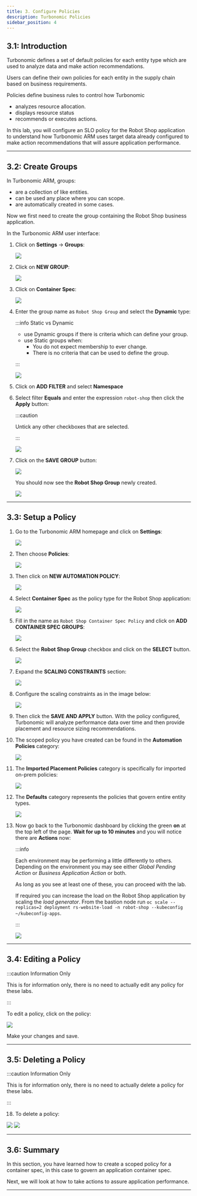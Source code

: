 ```yaml
---
title: 3. Configure Policies
description: Turbonomic Policies
sidebar_position: 4
---
```


## 3.1: Introduction

Turbonomic defines a set of default policies for each entity type which are used
to analyze data and make action recommendations.

Users can define their own policies for each entity in the supply chain based on
business requirements.

Policies define business rules to control how Turbonomic

- analyzes resource allocation.
- displays resource status
- recommends or executes actions.

In this lab, you will configure an SLO policy for the Robot Shop application to
understand how Turbonomic ARM uses target data already configured to make action
recommendations that will assure application performance.

---

## 3.2: Create Groups

In Turbonomic ARM, groups:

- are a collection of like entities.
- can be used any place where you can scope.
- are automatically created in some cases.

Now we first need to create the group containing the Robot Shop business
application.

In the Turbonomic ARM user interface:

1. Click on **Settings** -> **Groups**:

   ![](images/groups-1.png)

1. Click on **NEW GROUP**:

   ![](images/groups-2.png)

1. Click on **Container Spec**:

   ![](images/groups-3.png)

1. Enter the group name as `Robot Shop Group` and select the **Dynamic** type:

   :::info Static vs Dynamic

   - use Dynamic groups if there is criteria which can define your group.
   - use Static groups when:
     - You do not expect membership to ever change.
     - There is no criteria that can be used to define the group.

   :::

   ![](images/groups-4.png)

1. Click on **ADD FILTER** and select **Namespace**

1. Select filter **Equals** and enter the expression `robot-shop` then click the
   **Apply** button:

   :::caution

   Untick any other checkboxes that are selected.

   :::

   ![](images/groups-5.png)

1. Click on the **SAVE GROUP** button:

   ![](images/groups-6.png)

   You should now see the **Robot Shop Group** newly created.

   ![](images/groups-7.png)

---

## 3.3: Setup a Policy

1. Go to the Turbonomic ARM homepage and click on **Settings**:

   ![](images/turboSettings.png)

1. Then choose **Policies**:

   ![](images/turboPolicies.png)

1. Then click on **NEW AUTOMATION POLICY**:

   ![](images/policy-1.png)

1. Select **Container Spec** as the policy type for the Robot Shop application:

   ![](images/policy-2.png)

1. Fill in the name as `Robot Shop Container Spec Policy` and click on **ADD
   CONTAINER SPEC GROUPS**:

   ![](images/policy-3.png)

1. Select the **Robot Shop Group** checkbox and click on the **SELECT** button.

   ![](images/policy-4.png)

1. Expand the **SCALING CONSTRAINTS** section:

   ![](images/policy-5.png)

1. Configure the scaling constraints as in the image below:

   ![](images/policy-6.png)

1. Then click the **SAVE AND APPLY** button. With the policy configured,
   Turbonomic will analyze performance data over time and then provide placement
   and resource sizing recommendations.

1. The scoped policy you have created can be found in the **Automation
   Policies** category:

   ![](images/policy-7.png)

1. The **Imported Placement Policies** category is specifically for imported
   on-prem policies:

   ![](images/turbo-imported-placement-policies.jpg)

1. The **Defaults** category represents the policies that govern entire entity
   types.

   ![](images/turbo-defaults-policy.jpg)

1. Now go back to the Turbonomic dashboard by clicking the green **on** at the
   top left of the page. **Wait for up to 10 minutes** and you will notice there
   are **Actions** now:

   :::info

   Each environment may be performing a little differently to others. Depending
   on the environment you may see either _Global Pending Action_ or _Business
   Application Action_ or both.

   As long as you see at least one of these, you can proceed with the lab.

   If required you can increase the load on the Robot Shop application by
   scaling the _load generator_. From the bastion node run
   `oc scale --replicas=2 deployment rs-website-load -n robot-shop --kubeconfig ~/kubeconfig-apps`.

   :::

   ![](images/policy-8.png)

---

## 3.4: Editing a Policy

:::caution Information Only

This is for information only, there is no need to actually edit any policy for
these labs.

:::

To edit a policy, click on the policy:

![](images/turbo-edit-policy.jpg)

Make your changes and save.

---

## 3.5: Deleting a Policy

:::caution Information Only

This is for information only, there is no need to actually delete a policy for
these labs.

:::

18. To delete a policy:

![](images/turbo-delete-policy-1.jpg) ![](images/turbo-delete-policy-2.jpg)

---

## 3.6: Summary

In this section, you have learned how to create a scoped policy for a container
spec, in this case to govern an application container spec.

Next, we will look at how to take actions to assure application performance.

---
